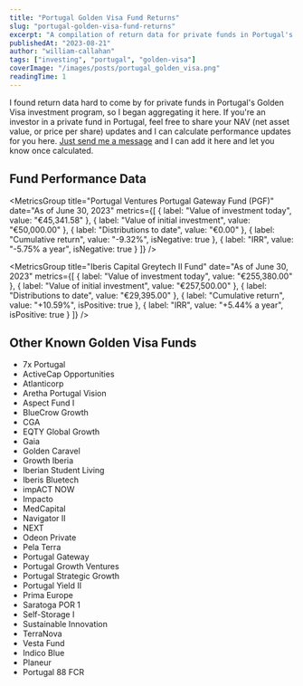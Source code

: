 ```yaml
---
title: "Portugal Golden Visa Fund Returns"
slug: "portugal-golden-visa-fund-returns"
excerpt: "A compilation of return data for private funds in Portugal's Golden Visa investment program."
publishedAt: "2023-08-21"
author: "william-callahan"
tags: ["investing", "portugal", "golden-visa"]
coverImage: "/images/posts/portugal_golden_visa.png"
readingTime: 1
---
```


I found return data hard to come by for private funds in Portugal's Golden Visa investment program, so I began aggregating it here. If you're an investor in a private fund in Portugal, feel free to share your NAV (net asset value, or price per share) updates and I can calculate performance updates for you here. [Just send me a message](https://www.linkedin.com/in/williamacallahan/) and I can add it here and let you know once calculated.

## Fund Performance Data

<MetricsGroup
  title="Portugal Ventures Portugal Gateway Fund (PGF)"
  date="As of June 30, 2023"
  metrics={[
    { label: "Value of investment today", value: "€45,341.58" },
    { label: "Value of initial investment", value: "€50,000.00" },
    { label: "Distributions to date", value: "€0.00" },
    { label: "Cumulative return", value: "-9.32%", isNegative: true },
    { label: "IRR", value: "-5.75% a year", isNegative: true }
  ]}
/>

<MetricsGroup
  title="Iberis Capital Greytech II Fund"
  date="As of June 30, 2023"
  metrics={[
    { label: "Value of investment today", value: "€255,380.00" },
    { label: "Value of initial investment", value: "€257,500.00" },
    { label: "Distributions to date", value: "€29,395.00" },
    { label: "Cumulative return", value: "+10.59%", isPositive: true },
    { label: "IRR", value: "+5.44% a year", isPositive: true }
  ]}
/>

## Other Known Golden Visa Funds

- 7x Portugal
- ActiveCap Opportunities
- Atlanticorp
- Aretha Portugal Vision
- Aspect Fund I
- BlueCrow Growth
- CGA
- EQTY Global Growth
- Gaia
- Golden Caravel
- Growth Iberia
- Iberian Student Living
- Iberis Bluetech
- impACT NOW
- Impacto
- MedCapital
- Navigator II
- NEXT
- Odeon Private
- Pela Terra
- Portugal Gateway
- Portugal Growth Ventures
- Portugal Strategic Growth
- Portugal Yield II
- Prima Europe
- Saratoga POR 1
- Self-Storage I
- Sustainable Innovation
- TerraNova
- Vesta Fund
- Indico Blue
- Planeur
- Portugal 88 FCR
